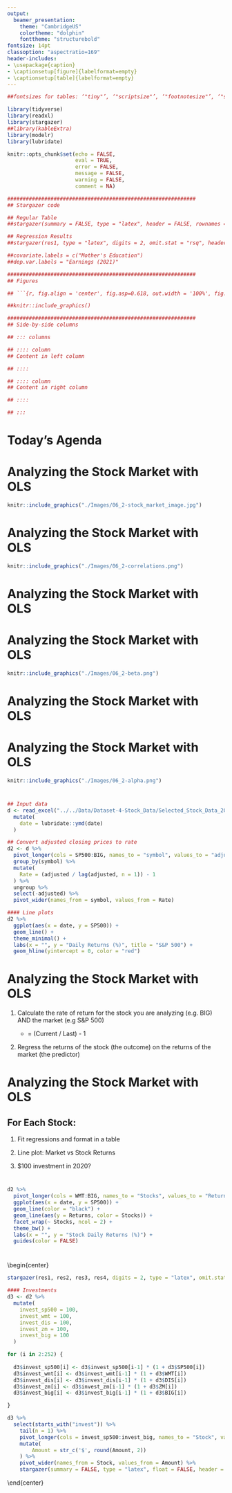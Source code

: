 ```yaml
---
output:
  beamer_presentation:
    theme: "CambridgeUS"
    colortheme: "dolphin"
    fonttheme: "structurebold"
fontsize: 14pt
classoption: "aspectratio=169"
header-includes:
- \usepackage{caption}
- \captionsetup[figure]{labelformat=empty}
- \captionsetup[table]{labelformat=empty}
---
```


```r
##fontsizes for tables: ‘"tiny"’, ‘"scriptsize"’, ‘"footnotesize"’, ‘"small"’, ‘"normalsize"’, ‘"large"’, ‘"Large"’, ‘"LARGE"’, ‘"huge"’, ‘"Huge"’

library(tidyverse)
library(readxl)
library(stargazer)
##library(kableExtra)
library(modelr)
library(lubridate)

knitr::opts_chunk$set(echo = FALSE,
                      eval = TRUE,
                      error = FALSE,
                      message = FALSE,
                      warning = FALSE,
                      comment = NA)

#############################################################
## Stargazer code

## Regular Table
##stargazer(summary = FALSE, type = "latex", header = FALSE, rownames = FALSE, float = FALSE)

## Regression Results
##stargazer(res1, type = "latex", digits = 2, omit.stat = "rsq", header = FALSE, font.size = "footnotesize", star.cutoffs = .05, notes = "*p < 0.05", notes.append = FALSE, dep.var.caption = "", float = FALSE)

##covariate.labels = c("Mother's Education")
##dep.var.labels = "Earnings (2021)"

#############################################################
## Figures

## ```{r, fig.align = 'center', fig.asp=0.618, out.width = '100%', fig.width = 7}

##knitr::include_graphics()

#############################################################
## Side-by-side columns

## ::: columns

## :::: column
## Content in left column

## ::::

## :::: column
## Content in right column

## ::::

## :::

```


# Today's Agenda

\begin{Large}

Using OLS regressions to analyze the stock market

\vspace{.25in}

Download the stock market data from Moodle

\end{Large}

\vspace{.5in}

\begin{center}
Justin Leinaweaver (Spring 2022)
\end{center}



# Analyzing the Stock Market with OLS
```r
knitr::include_graphics("./Images/06_2-stock_market_image.jpg")
```


# Analyzing the Stock Market with OLS
```r
knitr::include_graphics("./Images/06_2-correlations.png")
```


# Analyzing the Stock Market with OLS

\begin{center}

\begin{LARGE}

What does the 'beta' tell us about a stock? 

\end{LARGE}

\end{center}



# Analyzing the Stock Market with OLS
```r
knitr::include_graphics("./Images/06_2-beta.png")
```


# Analyzing the Stock Market with OLS

\begin{center}

\begin{LARGE}

What does the 'alpha' tell us about a stock? 

\end{LARGE}

\end{center}



# Analyzing the Stock Market with OLS
```r
knitr::include_graphics("./Images/06_2-alpha.png")
```


# 
```r
## Input data
d <- read_excel("../../Data/Dataset-4-Stock_Data/Selected_Stock_Data_2020.xlsx") %>%
  mutate(
    date = lubridate::ymd(date)
  )

## Convert adjusted closing prices to rate
d2 <- d %>%
  pivot_longer(cols = SP500:BIG, names_to = "symbol", values_to = "adjusted") %>%
  group_by(symbol) %>%
  mutate(
    Rate = (adjusted / lag(adjusted, n = 1)) - 1
  ) %>%
  ungroup %>%
  select(-adjusted) %>%
  pivot_wider(names_from = symbol, values_from = Rate)

#### Line plots
d2 %>%
  ggplot(aes(x = date, y = SP500)) +
  geom_line() +
  theme_minimal() +
  labs(x = "", y = "Daily Returns (%)", title = "S&P 500") +
  geom_hline(yintercept = 0, color = "red")
```


# Analyzing the Stock Market with OLS

1. Calculate the rate of return for the stock you are analyzing (e.g. BIG) AND the market (e.g S&P 500)

     + = (Current / Last) - 1
	 
\vspace{.3in}

2. Regress the returns of the stock (the outcome) on the returns of the market (the predictor)



# Analyzing the Stock Market with OLS

\begin{large}

Market: S\&P 500

Analyze: Walmart, Disney, Zoom and Big Lots

\end{large}

\vspace{.3in}

## For Each Stock:

1. Fit regressions and format in a table

2. Line plot: Market vs Stock Returns

3. \$100 investment in 2020?



# 

\begin{center}
```r
#### Regressions
res1 <- d2 %>% lm(data = ., ZM ~ SP500)
res2 <- d2 %>% lm(data = ., WMT ~ SP500)
res3 <- d2 %>% lm(data = ., DIS ~ SP500)
res4 <- d2 %>% lm(data = ., BIG ~ SP500)

stargazer(res1, res2, res3, res4, digits = 2, type = "latex", omit.stat = "rsq", star.cutoffs = .05, notes = "*p<0.05", notes.append = FALSE, dep.var.caption = "", float = FALSE, header = FALSE, font.size = 'footnotesize')
```
\end{center}



# 
```r
d2 %>%
  pivot_longer(cols = WMT:BIG, names_to = "Stocks", values_to = "Returns") %>%
  ggplot(aes(x = date, y = SP500)) +
  geom_line(color = "black") +
  geom_line(aes(y = Returns, color = Stocks)) +
  facet_wrap(~ Stocks, ncol = 2) +
  theme_bw() +
  labs(x = "", y = "Stock Daily Returns (%)") +
  guides(color = FALSE)
```



# 

\begin{center}
```r
stargazer(res1, res2, res3, res4, digits = 2, type = "latex", omit.stat = "rsq", star.cutoffs = .05, notes = "*p<0.05", notes.append = FALSE, dep.var.caption = "", float = FALSE, header = FALSE, font.size = 'scriptsize')

#### Investments
d3 <- d2 %>%
  mutate(
    invest_sp500 = 100,
    invest_wmt = 100,
    invest_dis = 100,
    invest_zm = 100,
    invest_big = 100
  )

for (i in 2:252) {
  
  d3$invest_sp500[i] <- d3$invest_sp500[i-1] * (1 + d3$SP500[i])
  d3$invest_wmt[i] <- d3$invest_wmt[i-1] * (1 + d3$WMT[i])
  d3$invest_dis[i] <- d3$invest_dis[i-1] * (1 + d3$DIS[i])
  d3$invest_zm[i] <- d3$invest_zm[i-1] * (1 + d3$ZM[i])
  d3$invest_big[i] <- d3$invest_big[i-1] * (1 + d3$BIG[i])

}

d3 %>%
  select(starts_with("invest")) %>%
    tail(n = 1) %>%
    pivot_longer(cols = invest_sp500:invest_big, names_to = "Stock", values_to = "Amount") %>%
    mutate(
        Amount = str_c('$', round(Amount, 2))
    ) %>%
    pivot_wider(names_from = Stock, values_from = Amount) %>%
    stargazer(summary = FALSE, type = "latex", float = FALSE, header = FALSE, rownames = FALSE, font.size = "scriptsize")

```
\end{center}

